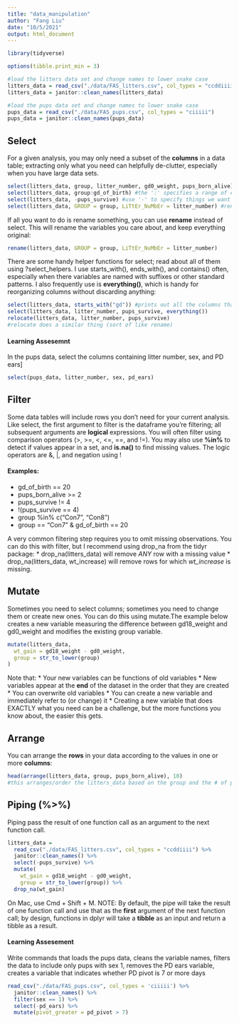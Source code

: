 ```yaml
---
title: "data_manipulation"
author: "Fang Liu"
date: "10/5/2021"
output: html_document
---
```


```r
library(tidyverse)

options(tibble.print_min = 3)

#load the litters data set and change names to lower snake case
litters_data = read_csv("./data/FAS_litters.csv", col_types = "ccddiiii")
litters_data = janitor::clean_names(litters_data)

#load the pups data set and change names to lower snake case
pups_data = read_csv("./data/FAS_pups.csv", col_types = "ciiiii")
pups_data = janitor::clean_names(pups_data)
```

## Select 
For a given analysis, you may only need a subset of the **columns** in a data table; extracting only what you need can helpfully de-clutter, especially when you have large data sets.
```r
select(litters_data, group, litter_number, gd0_weight, pups_born_alive)
select(litters_data, group:gd_of_birth) #the ':' specifies a range of columns to keep 
select(litters_data, -pups_survive) #use '-' to specify things we want to remove 
select(litters_data, GROUP = group, LiTtEr_NuMbEr = litter_number) #rename in the process 
```

If all you want to do is rename something, you can use **rename** instead of select. This will rename the variables you care about, and keep everything original:
```r
rename(litters_data, GROUP = group, LiTtEr_NuMbEr = litter_number)
```

There are some handy helper functions for select; read about all of them using ?select_helpers. I use starts_with(), ends_with(), and contains() often, especially when there variables are named with suffixes or other standard patterns. I also frequently use is **everything()**, which is handy for reorganizing columns without discarding anything:
```r
select(litters_data, starts_with("gd")) #prints out all the columns that start with gd (ex: gd0_weight)
select(litters_data, litter_number, pups_survive, everything())
relocate(litters_data, litter_number, pups_survive)
#relocate does a similar thing (sort of like rename)
```

#### Learning Assesemnt 
In the pups data, select the columns containing litter number, sex, and PD ears]
```r
select(pups_data, litter_number, sex, pd_ears)
```


## Filter
Some data tables will include rows you don’t need for your current analysis. Like select, the first argument to filter is the dataframe you’re filtering; all subsequent arguments are **logical** expressions. You will often filter using comparison operators (>, >=, <, <=, ==, and !=). You may also use **%in%** to detect if values appear in a set, and **is.na()** to find missing values. 
The logic operators are &, |, and negation using !

#### Examples: 
* gd_of_birth == 20
* pups_born_alive >= 2
* pups_survive != 4
* !(pups_survive == 4)
* group %in% c("Con7", "Con8")
* group == "Con7" & gd_of_birth == 20

A very common filtering step requires you to omit missing observations. You can do this with filter, but I recommend using drop_na from the tidyr package:
* drop_na(litters_data) will remove *ANY* row with a missing value
* drop_na(litters_data, wt_increase) will remove rows for which *wt_increase* is missing.

## Mutate
Sometimes you need to select columns; sometimes you need to change them or create new ones. You can do this using mutate.The example below creates a new variable measuring the difference between gd18_weight and gd0_weight and modifies the existing group variable.
```r
mutate(litters_data,
  wt_gain = gd18_weight - gd0_weight,
  group = str_to_lower(group)
)
```

Note that:
* Your new variables can be functions of old variables
* New variables appear at the **end** of the dataset in the order that they are created
* You can overwrite old variables
* You can create a new variable and immediately refer to (or change) it
* Creating a new variable that does EXACTLY what you need can be a challenge, but the more functions you know about, the easier this gets.

## Arrange 
You can arrange the **rows** in your data according to the values in one or more **columns**:
```r
head(arrange(litters_data, group, pups_born_alive), 10)
#this arranges/order the litters_data based on the group and the # of pups born alive and print out 10 of the observations
```

## Piping (%>%)
Piping pass the result of one function call as an argument to the next function call.
```r
litters_data = 
  read_csv("./data/FAS_litters.csv", col_types = "ccddiiii") %>%
  janitor::clean_names() %>%
  select(-pups_survive) %>%
  mutate(
    wt_gain = gd18_weight - gd0_weight,
    group = str_to_lower(group)) %>% 
  drop_na(wt_gain)
```
On Mac, use Cmd + Shift + M.
NOTE:  By default, the pipe will take the result of one function call and use that as the **first** argument of the next function call; by design, functions in dplyr will take a **tibble** as an input and return a tibble as a result.

#### Learning Assesement 
Write commands that loads the pups data, cleans the variable names, filters the data to include only pups with sex 1, removes the PD ears variable, creates a variable that indicates whether PD pivot is 7 or more days
```r
read_csv("./data/FAS_pups.csv", col_types = 'ciiiii') %>%
  janitor::clean_names() %>% 
  filter(sex == 1) %>% 
  select(-pd_ears) %>%
  mutate(pivot_greater = pd_pivot > 7)
```
